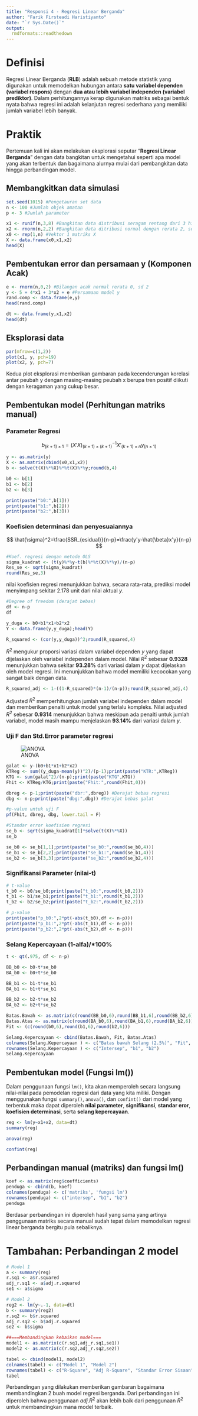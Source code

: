 ---
title: "Responsi 4 - Regresi Linear Berganda"
author: "Farik Firsteadi Haristiyanto"
date: "`r Sys.Date()`"
output:
  rmdformats::readthedown
---

# Definisi

Regresi Linear Berganda (**RLB**) adalah sebuah metode statistik yang digunakan untuk memodelkan hubungan antara **satu variabel dependen (variabel respons)** dengan **dua atau lebih variabel independen (variabel prediktor)**. Dalam perhitungannya kerap digunakan matriks sebagai bentuk nyata bahwa regresi ini adalah kelanjutan regresi sederhana yang memiliki jumlah variabel lebih banyak.

# Praktik

Pertemuan kali ini akan melakukan eksplorasi seputar "**Regresi Linear Berganda**" dengan data bangkitan untuk mengetahui seperti apa model yang akan terbentuk dan bagaimana alurnya mulai dari pembangkitan data hingga perbandingan model.

## Membangkitkan data simulasi

```{r}
set.seed(1015) #Pengetauran set data
n <- 100 #Jumlah objek amatan
p <- 3 #Jumlah parameter

x1 <- runif(n,3,8) #Bangkitan data distribusi seragam rentang dari 3 hingga 8
x2 <- rnorm(n,2,2) #Bangkitan data ditribusi normal dengan rerata 2, sd 2
x0 <- rep(1,n) #Vektor 1 matriks X
X <- data.frame(x0,x1,x2)
head(X)
```

## Pembentukan error dan persamaan y (Komponen Acak)

```{r}
e <- rnorm(n,0,2) #Bilangan acak normal rerata 0, sd 2
y <- 5 + 4*x1 + 3*x2 + e #Persamaan model y
rand.comp <- data.frame(e,y)
head(rand.comp)
```

```{r}
dt <- data.frame(y,x1,x2)
head(dt)
```

## Eksplorasi data

```{r}
par(mfrow=c(1,2))
plot(x1, y, pch=19)
plot(x2, y, pch=7)
```

Kedua plot eksplorasi memberikan gambaran pada kecenderungan korelasi antar peubah y dengan masing-masing peubah x berupa tren positif diikuti dengan keragaman yang cukup besar.

## Pembentukan model (Perhitungan matriks manual)

### Parameter Regresi

$$
b_{(k+1)\times1}=(X'X)_{(k+1)\times(k+1)}^{-1}X'_{(k+1)\times{n}}y_{(n\times1)}
$$

```{r}
y <- as.matrix(y)
X <- as.matrix(cbind(x0,x1,x2))
b <- solve(t(X)%*%X)%*%t(X)%*%y;round(b,4)
```

```{r}
b0 <- b[1]
b1 <- b[2]
b2 <- b[3]

print(paste("b0:",b[1]))
print(paste("b1:",b[2]))
print(paste("b2:",b[3]))
```

### Koefisien determinasi dan penyesuaiannya

$$
\hat{\sigma}^2=\frac{SSR_{esidual}}{n-p}=\frac{y'y-\hat{\beta}x'y}{n-p}
$$

```{r}
#Koef. regresi dengan metode OLS
sigma_kuadrat <- (t(y)%*%y-t(b)%*%t(X)%*%y)/(n-p)
Res_se <- sqrt(sigma_kuadrat)
round(Res_se,3)
```

nilai koefisien regresi menunjukkan bahwa, secara rata-rata, prediksi model menyimpang sekitar 2.178 unit dari nilai aktual $y$.

```{r}
#Degree of freedom (derajat bebas)
df <- n-p
df
```

```{r}
y_duga <- b0+b1*x1+b2*x2
Y <- data.frame(y,y_duga);head(Y)
```

```{r}
R_squared <- (cor(y,y_duga))^2;round(R_squared,4)
```

$R^2$ mengukur proporsi variasi dalam variabel dependen $y$ yang dapat dijelaskan oleh variabel independen dalam model. Nilai $R^2$ sebesar **0.9328** menunjukkan bahwa sekitar **93.28%** dari variasi dalam $y$ dapat dijelaskan oleh model regresi. Ini menunjukkan bahwa model memiliki kecocokan yang sangat baik dengan data.

```{r}
R_squared_adj <- 1-((1-R_squared)*(n-1)/(n-p));round(R_squared_adj,4)
```

Adjusted $R^2$ memperhitungkan jumlah variabel independen dalam model dan memberikan penalti untuk model yang terlalu kompleks. Nilai adjusted $R^2$ sebesar **0.9314** menunjukkan bahwa meskipun ada penalti untuk jumlah variabel, model masih mampu menjelaskan **93.14%** dari variasi dalam $y$.

### Uji F dan Std.Error parameter regresi

![ANOVA](C:/Users/faeri/OneDrive/Pictures/Screenshot/Screenshot%202025-02-17%20123708.png)

```{r}
galat <- y-(b0+b1*x1+b2*x2)
KTReg <- sum((y_duga-mean(y))^2)/(p-1);print(paste("KTR:",KTReg))
KTG <- sum(galat^2)/(n-p);print(paste("KTG",KTG))
Fhit <- KTReg/KTG;print(paste("Fhit:",round(Fhit,0)))
```

```{r}
dbreg <- p-1;print(paste("dbr:",dbreg)) #Derajat bebas regresi
dbg <- n-p;print(paste("dbg:",dbg)) #Derajat bebas galat
```

```{r}
#p-value untuk uji F
pf(Fhit, dbreg, dbg, lower.tail = F)
```

```{r, warning=FALSE}
#Standar error koefisien regresi
se_b <- sqrt(sigma_kuadrat[1]*solve(t(X)%*%X))
se_b
```

```{r}
se_b0 <- se_b[1,1];print(paste("se_b0:",round(se_b0,4)))
se_b1 <- se_b[2,2];print(paste("se_b1:",round(se_b1,4)))
se_b2 <- se_b[3,3];print(paste("se_b2:",round(se_b2,4)))
```

### Signifikansi Parameter (nilai-t)

```{r}
# t-value
t_b0 <- b0/se_b0;print(paste("t_b0:",round(t_b0,2)))
t_b1 <- b1/se_b1;print(paste("t_b1:",round(t_b1,2)))
t_b2 <- b2/se_b2;print(paste("t_b2:",round(t_b2,2)))
```

```{r}
# p-value
print(paste("p_b0:",2*pt(-abs(t_b0),df <- n-p)))
print(paste("p_b1:",2*pt(-abs(t_b1),df <- n-p)))
print(paste("p_b2:",2*pt(-abs(t_b2),df <- n-p)))
```

### Selang Kepercayaan (1-alfa)/\*100%

```{r}
t <- qt(.975, df <- n-p)

BB_b0 <- b0-t*se_b0
BA_b0 <- b0+t*se_b0

BB_b1 <- b1-t*se_b1
BA_b1 <- b1+t*se_b1

BB_b2 <- b2-t*se_b2
BA_b2 <- b2+t*se_b2

Batas.Bawah <- as.matrix(c(round(BB_b0,6),round(BB_b1,6),round(BB_b2,6)))
Batas.Atas <- as.matrix(c(round(BA_b0,6),round(BA_b1,6),round(BA_b2,6)))
Fit <- (c(round(b0,6),round(b1,6),round(b2,6)))

Selang.Kepercayaan <- cbind(Batas.Bawah, Fit, Batas.Atas)
colnames(Selang.Kepercayaan ) <- c("Batas bawah Selang (2.5%)", "Fit", "Batas atas Selang (97.5%)")
rownames(Selang.Kepercayaan ) <- c("Intersep", "b1", "b2")
Selang.Kepercayaan
```

## Pembentukan model (Fungsi lm())

Dalam penggunaan fungsi `lm()`, kita akan memperoleh secara langsung nilai-nilai pada pemodelan regresi dari data yang kita miliki. Dengan menggunakan fungsi `summary()`, `anova()`, dan `confint()` dari model yang terbentuk maka dapat diperoleh **nilai parameter**, **signifikansi**, **standar eror**, **koefisien determinasi**, serta **selang kepercayaan**.

```{r}
reg <- lm(y~x1+x2, data=dt)
summary(reg)
```

```{r}
anova(reg)
```

```{r}
confint(reg)
```

## Perbandingan manual (matriks) dan fungsi lm()

```{r}
koef <- as.matrix(reg$coefficients)
penduga <- cbind(b, koef)
colnames(penduga) <- c('matriks', 'fungsi lm')
rownames(penduga) <- c("intersep", "b1", "b2")
penduga
```

Berdasar perbandingan ini diperoleh hasil yang sama yang artinya penggunaan matriks secara manual sudah tepat dalam memodelkan regresi linear berganda bergitu pula sebaliknya.

# Tambahan: Perbandingan 2 model

```{r}
# Model 1
a <- summary(reg)
r.sq1 <- a$r.squared
adj_r.sq1 <- a$adj.r.squared
se1 <- a$sigma

# Model 2
reg2 <- lm(y~.-1, data=dt)
b <- summary(reg2)
r.sq2 <- b$r.squared
adj_r.sq2 <- b$adj.r.squared
se2 <- b$sigma

##===Membandingkan kebaikan model===
model1 <- as.matrix(c(r.sq1,adj_r.sq1,se1))
model2 <- as.matrix(c(r.sq2,adj_r.sq2,se2))

tabel <- cbind(model1, model2)
colnames(tabel) <- c("Model 1", "Model 2")
rownames(tabel) <- c("R-Square", "Adj R-Square", "Standar Error Sisaan")
tabel
```

Perbandingan yang dilakukan memberikan gambaran bagaimana membandingkan 2 buah model regresi berganda. Dari perbandingan ini diperoleh bahwa penggunaan $adj.R^2$ akan lebih baik dari penggunaan $R^2$ untuk membandingkan mana model terbaik.
